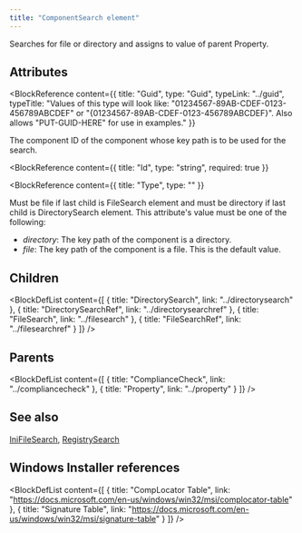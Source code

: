 ```yaml
---
title: "ComponentSearch element"
---
```



Searches for file or directory and assigns to value of parent Property.


## Attributes

<BlockWrapper>

  <BlockReference
    content={{
      title: "Guid",
      type: "Guid",
      typeLink: "../guid",
      typeTitle: "Values of this type will look like: \"01234567-89AB-CDEF-0123-456789ABCDEF\" or \"{01234567-89AB-CDEF-0123-456789ABCDEF}\". Also allows \"PUT-GUID-HERE\" for use in examples."
    }}
  >
  The component ID of the component whose key path is to be used for the search.
  </BlockReference>

  <BlockReference
    content={{
      title: "Id",
      type: "string",
      required: true
    }}
  >
  
  </BlockReference>

  <BlockReference
    content={{
      title: "Type",
      type: ""
    }}
  >
  Must be file if last child is FileSearch element and must be directory if last child is DirectorySearch element. This attribute's value must be one of the following:
  - *directory*: The key path of the component is a directory.
  - *file*: The key path of the component is a file. This is the default value.
  </BlockReference>

</BlockWrapper>

## Children

<BlockDefList content={[
    {
      title: "DirectorySearch",
      link: "../directorysearch"
    },
    {
      title: "DirectorySearchRef",
      link: "../directorysearchref"
    },
    {
      title: "FileSearch",
      link: "../filesearch"
    },
    {
      title: "FileSearchRef",
      link: "../filesearchref"
    }
  ]}
/>

## Parents

<BlockDefList content={[
    {
      title: "ComplianceCheck",
      link: "../compliancecheck"
    },
    {
      title: "Property",
      link: "../property"
    }
  ]}
/>

## See also
[IniFileSearch](../inifilesearch), [RegistrySearch](../registrysearch)

## Windows Installer references

<BlockDefList content={[
    {
      title: "CompLocator Table",
      link: "https://docs.microsoft.com/en-us/windows/win32/msi/complocator-table"
    },
    {
      title: "Signature Table",
      link: "https://docs.microsoft.com/en-us/windows/win32/msi/signature-table"
    }
  ]}
/>
